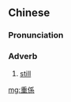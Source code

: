 {{also|重系}}
==Chinese==
{{zh-forms|s=重系|alt=仲係}}

===Pronunciation===
{{zh-pron
|c=zung6 hai6
|cat=adv
}}

===Adverb===
{{zh-adv}}

# {{lb|zh|Cantonese}} [[still]]

[[mg:重係]]